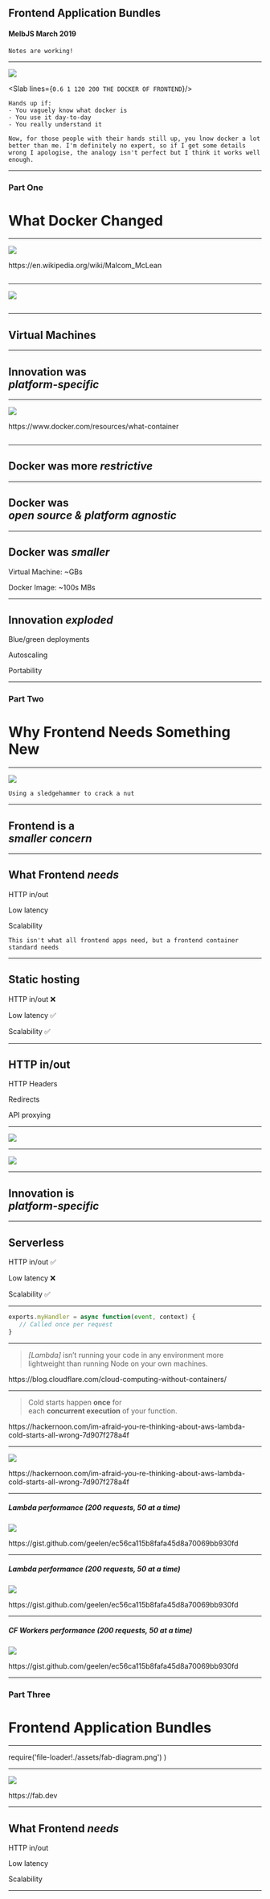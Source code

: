 


<Head>
  <title>Frontend Application Bundles: The Docker of Frontend</title>
</Head>

## Frontend Application Bundles
#### MelbJS March 2019

```notes
Notes are working!
```

---


![](https://user-images.githubusercontent.com/23264/53997145-306ba300-418f-11e9-91d0-b44e6df85d4c.png)

<Slab lines={`
  0.6 1 120 200 THE DOCKER OF FRONTEND
`}/>

```notes
Hands up if:
- You vaguely know what docker is
- You use it day-to-day
- You really understand it

Now, for those people with their hands still up, you lnow docker a lot better than me. I'm definitely no expert, so if I get some details wrong I apologise, the analogy isn't perfect but I think it works well enough.
```

---

### Part One
# What Docker Changed

---


![](./assets/malcolm%20mclean.jpg)

<figcaption>https://en.wikipedia.org/wiki/Malcom_McLean</figcaption>

```notes

```

---


![](./assets/container.png)

```notes

```

---

## Virtual Machines

---

## Innovation was <br/> _platform-specific_

---


![](./assets/vms-vs-docker.png)

<figcaption>https://www.docker.com/resources/what-container</figcaption>

```notes

```

---

## Docker was more _restrictive_


---

## Docker was <br/>_open source & platform agnostic_

---

## Docker was _smaller_

Virtual Machine: ~GBs

Docker Image: ~100s MBs

---

## Innovation _exploded_

Blue/green deployments

Autoscaling

Portability

---

### Part Two
# Why Frontend Needs Something New

---


![](./assets/kubernetes.png)

```notes
Using a sledgehammer to crack a nut
```

---

## Frontend is a <br/>_smaller concern_

---

## What Frontend _needs_

HTTP in/out

Low latency

Scalability

```notes
This isn't what all frontend apps need, but a frontend container standard needs 
```

---

## Static hosting

HTTP in/out ❌

Low latency ✅

Scalability ✅

---

## HTTP in/out

HTTP Headers

Redirects

API proxying

---


![](./assets/netlify-headers.png)

---


![](./assets/netlify-redirects.png)

---

## Innovation is <br/> _platform-specific_

---

## Serverless

HTTP in/out ✅

Low latency ❌

Scalability ✅

---


```js
exports.myHandler = async function(event, context) {
   // Called once per request
}
```

---

> *[Lambda]* isn’t running your code in any environment more lightweight than running Node on your own machines.

<figcaption>
  https://blog.cloudflare.com/cloud-computing-without-containers/
</figcaption>

---

> Cold starts happen **once** for<br/>each **concurrent execution** of your function.

<figcaption>
  https://hackernoon.com/im-afraid-you-re-thinking-about-aws-lambda-cold-starts-all-wrong-7d907f278a4f
</figcaption>

---


![](./assets/cold-start-parallel.png)

<figcaption>
  https://hackernoon.com/im-afraid-you-re-thinking-about-aws-lambda-cold-starts-all-wrong-7d907f278a4f
</figcaption>

---


##### Lambda performance (200 requests, 50 at a time)

![](./assets/lambda-perf-1.png)

<figcaption>
  https://gist.github.com/geelen/ec56ca115b8fafa45d8a70069bb930fd
</figcaption>

---


##### Lambda performance (200 requests, 50 at a time)

![](./assets/lambda-perf-2.png)

<figcaption>
  https://gist.github.com/geelen/ec56ca115b8fafa45d8a70069bb930fd
</figcaption>

---


##### CF Workers performance (200 requests, 50 at a time)

![](./assets/cf-worker-perf-1.png)

<figcaption>
  https://gist.github.com/geelen/ec56ca115b8fafa45d8a70069bb930fd
</figcaption>

---

### Part Three
# Frontend Application Bundles

---

  require('file-loader!./assets/fab-diagram.png')
)

---


![](./assets/fab-diagram.png)

<figcaption>
  https://fab.dev
</figcaption>

---

## What Frontend _needs_

HTTP in/out

Low latency

Scalability

---
